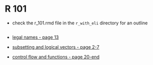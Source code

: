 # R 101

-   check the r_101.rmd file in the `r_with_eli` directory for an outline

```r


```

-   [legal names - page 13](https://www.stat.auckland.ac.nz/~ihaka/courses/120/Lectures/lecture04.pdf)

-   [subsetting and logical vectors - page 2-7](https://www.stat.auckland.ac.nz/~ihaka/courses/120/Lectures/lecture05.pdf)

-   [control flow and functions - page 20-end](https://www.stat.auckland.ac.nz/~ihaka/courses/120/Lectures/lecture05.pdf)

```r

```
